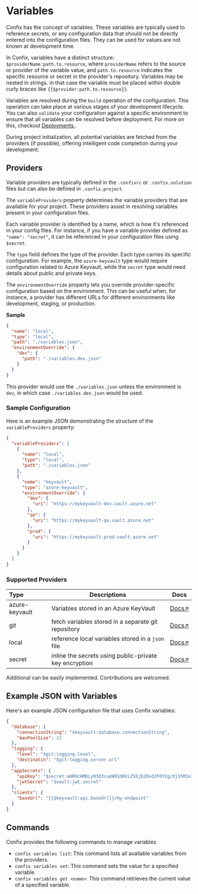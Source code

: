 # Variables

Confix has the concept of variables. These variables are typically used to reference secrets, or any
configuration data that should not be directly entered into the configuration files. They can be
used for values are not known at development time.

In Confix, variables have a distinct structure: `$providerName:path.to.resource`, where
`providerName` refers to the source or provider of the variable value, and `path.to.resource`
indicates the specific resource or secret in the provider's repository. Variables may be nested in
strings. in that case the variable must be placed within double curly braces like
`{{$provider:path.to.resource}}`.

Variables are resolved during the `build` operation of the configuration. This operation can take
place at various stages of your development lifecycle. You can also `validate` your configuration
against a specific environment to ensure that all variables can be resolved before deployment. For
more on this, checkout [Deployments ](./deployments).

During project initialization, all potential variables are fetched from the providers (if possible),
offering intelligent code completion during your development.

## Providers

Variable providers are typically defined in the `.confixrc` or `.confix.solution` files but can also
be defined in `.confix.project`.

The `variableProviders` property determines the variable providers that are available for your
project. These providers assist in resolving variables present in your configuration files.

Each variable provider is identified by a name, which is how it's referenced in your config files.
For instance, if you have a variable provider defined as `"name": "secret"`, it can be referenced in
your configuration files using `$secret`.

The `type` field defines the type of the provider. Each type carries its specific configuration. For
example, the `azure-keyvault` type would require configuration related to Azure Keyvault, while the
`secret` type would need details about public and private keys.

The `environmentOverride` property lets you override provider-specific configuration based on the
environment. This can be useful when, for instance, a provider has different URLs for different
environments like development, staging, or production.

**Sample**

```json
{
  "name": "local",
  "type": "local",
  "path": "./variables.json",
  "environmentOverride": {
    "dev": {
      "path": "./variables.dev.json"
    }
  }
}
```

This provider would use the `./variables.json` unless the environment is `dev`, in which case `./variables.dev.json` would be used.

### Sample Configuration

Here is an example JSON demonstrating the structure of the `variableProviders` property:

```json copy filename=".confixrc"
{
  "variableProviders": [
    {
      "name": "local",
      "type": "local",
      "path": "./variables.json"
    },
    {
      "name": "keyvault",
      "type": "azure-keyvault",
      "environmentOverride": {
        "dev": {
          "uri": "https://mykeyvault-dev.vault.azure.net"
        },
        "qa": {
          "uri": "https://mykeyvault-qa.vault.azure.net"
        },
        "prod": {
          "uri": "https://mykeyvault-prod.vault.azure.net"
        }
      }
    }
  ]
}
```

### Supported Providers

| Type           | Descriptions                                           | Docs                                |
| :------------- | ------------------------------------------------------ | ----------------------------------- |
| azure-keyvault | Variables stored in an Azure KeyVault                  | [Docs↗](./variables/azure-keyvault) |
| git            | fetch variables stored in a separate git repository    | [Docs↗](./variables/git)            |
| local          | reference local variables stored in a `json` file      | [Docs↗](./variables/local)          |
| secret         | inline the secrets using public-private key encryption | [Docs↗](./variables/secrets)        |

Additional can be easily implemented. Contributions are welcomed.

## Example JSON with Variables

Here's an example JSON configuration file that uses Confix variables:

```json
{
  "database": {
    "connectionString": "$keyvault:database.connectionString",
    "maxPoolSize": 12
  },
  "logging": {
    "level": "$git:logging.level",
    "destinatin": "$git:logging.server.url"
  },
  "appSecrets": {
    "apiKey": "$secret:aHR0cHM6Ly93d3cueW91dHViZS5jb20vd2F0Y2g/dj1hM1o3ekVjN0FYUQ==",
    "jwtSecret": "$vault:jwt.secret"
  },
  "clients": {
    "baseUrl": "{{$keyvault:api.baseUrl}}/my-endpoint"
  }
}
```

## Commands

Confix provides the following commands to manage variables

- `confix variables list`: This command lists all available variables from the providers.
- `confix variables set`: This command sets the value for a specified variable.
- `confix variables get <name>`: This command retrieves the current value of a specified variable.

